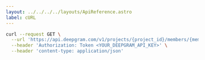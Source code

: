 ---
layout: ../../../../layouts/ApiReference.astro
label: cURL
---

```bash
curl --request GET \
  --url 'https://api.deepgram.com/v1/projects/{project_id}/members/{member_id}/scopes' \
  --header 'Authorization: Token <YOUR_DEEPGRAM_API_KEY>' \
  --header 'content-type: application/json'
```
